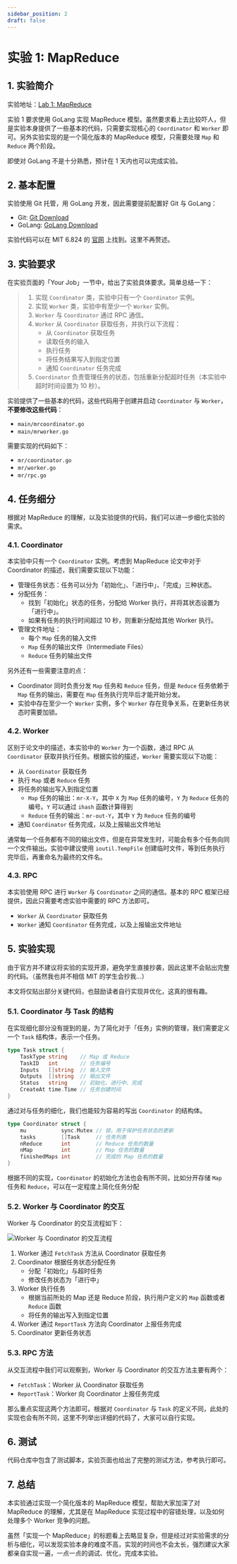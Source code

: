 ```yaml
---
sidebar_position: 2
draft: false
---
```

# 实验 1: MapReduce

## 1. 实验简介

实验地址：[Lab 1: MapReduce](https://pdos.csail.mit.edu/6.824/labs/lab-mr.html)

实验 1 要求使用 GoLang 实现 MapReduce 模型。虽然要求看上去比较吓人，但是实验本身提供了一些基本的代码，只需要实现核心的 `Coordinator` 和 `Worker` 即可。另外实验实现的是一个简化版本的 MapReduce 模型，只需要处理 `Map` 和 `Reduce` 两个阶段。

即使对 GoLang 不是十分熟悉，预计在 1 天内也可以完成实验。

## 2. 基本配置

实验使用 Git 托管，用 GoLang 开发，因此需要提前配置好 Git 与 GoLang：

- Git: [Git Download](https://git-scm.com/downloads)
- GoLang: [GoLang Download](https://golang.org/dl/)

实验代码可以在 MIT 6.824 的 [官网](https://pdos.csail.mit.edu/6.824/labs/lab-mr.html) 上找到。这里不再赘述。

## 3. 实验要求

在实验页面的「Your Job」一节中，给出了实验具体要求。简单总结一下：

> 1. 实现 `Coordinator` 类，实验中只有一个 `Coordinator` 实例。
> 2. 实现 `Worker` 类，实验中有至少一个 `Worker` 实例。
> 3. `Worker` 与 `Coordinator` 通过 RPC 通信。
> 4. `Worker` 从 `Coordinator` 获取任务，并执行以下流程：
>    - 从 `Coordinator` 获取任务
>    - 读取任务的输入
>    - 执行任务
>    - 将任务结果写入到指定位置
>    - 通知 `Coordinator` 任务完成
> 5. `Coordinator` 负责管理任务的状态，包括重新分配超时任务（本实验中超时时间设置为 10 秒）。

实验提供了一些基本的代码，这些代码用于创建并启动 `Coordinator` 与 `Worker`，**不要修改这些代码**：

- `main/mrcoordinator.go`
- `main/mrworker.go`

需要实现的代码如下：

- `mr/coordinator.go`
- `mr/worker.go`
- `mr/rpc.go`

## 4. 任务细分

根据对 MapReduce 的理解，以及实验提供的代码，我们可以进一步细化实验的需求。

### 4.1. Coordinator

本实验中只有一个 `Coordinator` 实例。考虑到 MapReduce 论文中对于 Coordinator 的描述，我们需要实现以下功能：

- 管理任务状态：任务可以分为「初始化」、「进行中」、「完成」三种状态。
- 分配任务：
    - 找到「初始化」状态的任务，分配给 Worker 执行，并将其状态设置为「进行中」。
    - 如果有任务的执行时间超过 10 秒，则重新分配给其他 Worker 执行。
- 管理文件地址：
    - 每个 `Map` 任务的输入文件
    - `Map` 任务的输出文件（Intermediate Files）
    - `Reduce` 任务的输出文件

另外还有一些需要注意的点：

- Coordinator 同时负责分发 `Map` 任务和 `Reduce` 任务，但是 `Reduce` 任务依赖于 `Map` 任务的输出，需要在 `Map` 任务执行完毕后才能开始分发。
- 实验中存在至少一个 `Worker` 实例，多个 `Worker` 存在竞争关系，在更新任务状态时需要加锁。

### 4.2. Worker

区别于论文中的描述，本实验中的 `Worker` 为一个函数，通过 RPC 从 `Coordinator` 获取并执行任务。根据实验的描述，`Worker` 需要实现以下功能：

- 从 `Coordinator` 获取任务
- 执行 `Map` 或者 `Reduce` 任务
- 将任务的输出写入到指定位置
    - `Map` 任务的输出：`mr-X-Y`，其中 `X` 为 `Map` 任务的编号，`Y` 为 `Reduce` 任务的编号。`Y` 可以通过 `ihash` 函数计算得到
    - `Reduce` 任务的输出：`mr-out-Y`，其中 `Y` 为 `Reduce` 任务的编号
- 通知 `Coordinator` 任务完成，以及上报输出文件地址

通常每一个任务都有不同的输出文件，但是在异常发生时，可能会有多个任务向同一个文件输出。实验中建议使用 `ioutil.TempFile` 创建临时文件，等到任务执行完毕后，再重命名为最终的文件名。

### 4.3. RPC

本实验使用 RPC 进行 `Worker` 与 `Coordinator` 之间的通信。基本的 RPC 框架已经提供，因此只需要考虑实验中需要的 RPC 方法即可。

- `Worker` 从 `Coordinator` 获取任务
- `Worker` 通知 `Coordinator` 任务完成，以及上报输出文件地址

## 5. 实验实现

由于官方并不建议将实验的实现开源，避免学生直接抄袭，因此这里不会贴出完整的代码。（虽然我也并不相信 MIT 的学生会抄我...）

本文将仅贴出部分关键代码，也鼓励读者自行实现并优化，这真的很有趣。

### 5.1. Coordinator 与 Task 的结构

在实现细化部分没有提到的是，为了简化对于「任务」实例的管理，我们需要定义一个 `Task` 结构体，表示一个任务。

```go
type Task struct {
    TaskType string    // Map 或 Reduce
    TaskID   int       // 任务编号
    Inputs   []string  // 输入文件
    Outputs  []string  // 输出文件
    Status   string    // 初始化、进行中、完成
    CreateAt time.Time // 任务创建时间
}
```

通过对与任务的细化，我们也能较为容易的写出 `Coordinator` 的结构体。

```go
type Coordinator struct {
    mu           sync.Mutex // 锁，用于保护任务状态的更新
    tasks        []Task     // 任务列表
    nReduce      int        // Reduce 任务的数量
    nMap         int        // Map 任务的数量
    finishedMaps int        // 完成的 Map 任务的数量
}
```

根据不同的实现，`Coordinator` 的初始化方法也会有所不同，比如分开存储 `Map` 任务和 `Reduce`，可以在一定程度上简化任务分配

### 5.2. Worker 与 Coordinator 的交互

Worker 与 Coordinator 的交互流程如下：

![Worker 与 Coordinator 的交互流程](mapreduce_lab.png)

1. Worker 通过 `FetchTask` 方法从 Coordinator 获取任务
2. Coordinator 根据任务状态分配任务
    - 分配「初始化」与超时任务
    - 修改任务状态为「进行中」
3. Worker 执行任务
    - 根据当前所处的 Map 还是 Reduce 阶段，执行用户定义的 `Map` 函数或者 `Reduce` 函数
    - 将任务的输出写入到指定位置
4. Worker 通过 `ReportTask` 方法向 Coordinator 上报任务完成
5. Coordinator 更新任务状态

### 5.3. RPC 方法

从交互流程中我们可以观察到，Worker 与 Coordinator 的交互方法主要有两个：

- `FetchTask`：Worker 从 Coordinator 获取任务
- `ReportTask`：Worker 向 Coordinator 上报任务完成

那么重点实现这两个方法即可。根据对 `Coordinator` 与 `Task` 的定义不同，此处的实现也会有所不同，这里不列举出详细的代码了，大家可以自行实现。

## 6. 测试

代码仓库中包含了测试脚本，实验页面也给出了完整的测试方法，参考执行即可。

## 7. 总结

本实验通过实现一个简化版本的 MapReduce 模型，帮助大家加深了对 MapReduce 的理解，尤其是在 MapReduce 实现过程中的容错处理，以及如何处理多个 Worker 竞争的问题。

虽然「实现一个 MapReduce」的标题看上去略显复杂，但是经过对实验需求的分析与细化，可以发现实验本身的难度不高，实现的时间也不会太长，强烈建议大家都亲自实现一遍，一点一点的调试、优化，完成本实验。